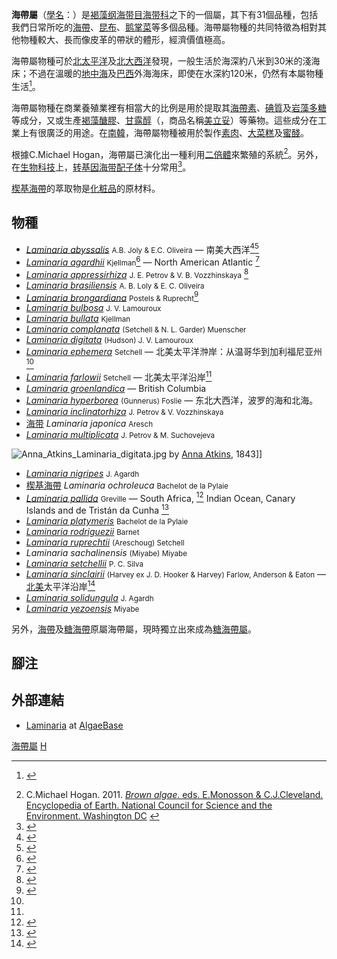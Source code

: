 {{Automatic Taxobox
| taxon = Laminaria
| authority = [[Jean_Vincent_Félix_Lamouroux|J. V. Lamouroux]]
| image =Laminaria_hyperborea_-_Köhler–s_Medizinal-Pflanzen-214.jpg
| image_caption = ''Laminaria hyperborea''
| subdivision_ranks = 种
| subdivision = 约有30种，参见正文
}}
'''海帶屬'''（[[學名|學名]]：{{lang|la|'''''Laminaria'''''}}）是[[褐藻纲|褐藻纲]][[海带目|海带目]][[海带科|海带科]]之下的一個屬，其下有31個品種，包括我們日常所吃的[[海帶|海帶]]、[[昆布|昆布]]、[[鹅掌菜|鹅掌菜]]等多個品種。海帶屬物種的共同特徵為相對其他物種較大、長而像皮革的帶狀的體形，經濟價值極高。

海帶屬物種可於[[北太平洋|北太平洋]]及[[北大西洋|北大西洋]]發現，一般生活於海深約八米到30米的淺海床；不過在溫暖的[[地中海|地中海]]及[[巴西|巴西]]外海海床，即使在水深約120米，仍然有本屬物種生活<ref>{{Cite web|first=Michael |last=Guiry |url=http://www.seaweed.ie/algae/laminaria.lasso |title=Kelps: ''Laminaria'' and ''Saccharina'' |accessdate=2009-02-06 |deadurl=yes |archiveurl=https://web.archive.org/web/20071119040421/http://www.seaweed.ie/algae/laminaria.lasso |archivedate=2007-11-19 }} {{Verify credibility|date=2009年2月}}</ref>。

海帶屬物種在商業養殖業裡有相當大的比例是用於提取其[[海帶素|海帶素]]、[[碘|碘質]]及[[岩藻多糖|岩藻多糖]]等成分，又或生產[[褐藻醣膠|褐藻醣膠]]、[[甘露醇|甘露醇]]（{{lang|en|Mannitol}}，商品名稱[[美立妥|美立妥]]）等藥物。這些成分在工業上有很廣泛的用途。在[[南韓|南韓]]，海帶屬物種被用於製作[[素肉|素肉]]、[[大菜糕|大菜糕]]及[[蜜醆|蜜醆]]。

根據C.Michael Hogan，海帶屬已演化出一種利用[[二倍體|二倍體]]來繁殖的系統<ref>C.Michael Hogan. 2011. [http://www.eoearth.org/article/Brown_algae ''Brown algae''. eds. E.Monosson & C.J.Cleveland. Encyclopedia of Earth. National Council for Science and the Environment. Washington DC] {{Wayback|url=http://www.eoearth.org/article/Brown_algae |date=20111106114418 }}</ref>。另外，在[[生物科技|生物科技]]上，[[转基因海带配子体|转基因海带配子体]]十分常用<ref>{{cite journal |url=http://lunwen.shangxueba.com/view/19/55537.htm |title=转基因海带配子体的制备与高效增殖 |author=[[邓祥元|邓祥元]] |year=2009 |language=zh-hans |journal=[[中国科学院研究生院|中国科学院研究生院]]（海洋研究所）博士論文 }}{{Dead link|date=2020年1月 |bot=InternetArchiveBot |fix-attempted=yes }}</ref>。

[[楔基海帶|楔基海帶]]的萃取物是[[化粧品|化粧品]]的原材料。

== 物種 ==
*''[[Laminaria_abyssalis|Laminaria abyssalis]]'' <small>A.B. Joly & E.C. Oliveira</small> — 南美大西洋<ref>{{Cite journal |url=http://www.springerlink.com/content/nx5v56179q3w7153/ |title=The life cycle of ''Laminaria abyssalis'' (Laminariales, Phaeophyta) en cultivo |journal=[[Hydrobiologia|Hydrobiologia]] |doi=10.1007/BF00040271 |first=Yocie |last=Yoneshigue-Valentin |year=1990 |volume=204–205 |issue=1 |pages=461–466 }}{{Dead link|date=2020年2月 |bot=InternetArchiveBot |fix-attempted=yes }}</ref><ref>{{Cite web |url=http://www.algaebase.org/search/species/detail/?species_id=11397 |title=''Laminaria abyssalis'' A. B. Joly & E. B. Oliveira |author=M. D. Guiry |date=2006-03-26 |work=[[AlgaeBase|AlgaeBase]] |accessdate=2013-05-03 |archive-date=2016-01-11 |archive-url=https://web.archive.org/web/20160111061610/http://www.algaebase.org/search/species/detail/?species_id=11397 |dead-url=no }}</ref>
*''[[Laminaria_agardhii|Laminaria agardhii]]'' <small>Kjellman</small><ref>{{Cite web |url=http://www.algaebase.org/search/species/detail/?species_id=22942 |title=''Laminaria agardhii'' Kjellman |author=M. D. Guiry |date=2004-09-23 |work=[[AlgaeBase|AlgaeBase]] |accessdate=2013-05-03 |archive-date=2016-01-11 |archive-url=https://web.archive.org/web/20160111061610/http://www.algaebase.org/search/species/detail/?species_id=22942 |dead-url=no }}</ref> — North American Atlantic <ref name="Taylor 57">{{Cite book|author=Taylor |year=1957 |title=Marine Algae of Northeastern Coast of North America |publisher=Ann Arbor |isbn=0-472-04904-6}}{{Page needed|date=2010年9月}}</ref>
*''[[Laminaria_appressirhiza|Laminaria appressirhiza]]'' <small>J. E. Petrov & V. B. Vozzhinskaya</small> <ref>{{Cite web |url=http://www.algaebase.org/search/species/detail/?species_id=131433 |title=''Laminaria appressirhiza'' J. E. Petrov & V. B. Vozzhinskaya |date=2006-09-19 |author=M. D. Guiry & Olga Selivanova |work=[[AlgaeBase|AlgaeBase]] |accessdate=2013-05-03 |archive-date=2016-01-11 |archive-url=https://web.archive.org/web/20160111061610/http://www.algaebase.org/search/species/detail/?species_id=131433 |dead-url=no }}</ref>
*''[[Laminaria_brasiliensis|Laminaria brasiliensis]]'' <small>A. B. Loly & E. C. Oliveira</small>
*''[[Laminaria_brongardiana|Laminaria brongardiana]]'' <small>Postels & Ruprecht</small><ref>{{Cite web |url=http://www.algaebase.org/search/species/detail/?species_id=26836 |title=''Laminaria brongardiana'' Postels & Ruprecht |author=M. D. Guiry |date=2006-04-24 |work=[[AlgaeBase|AlgaeBase]] |accessdate=2013-05-03 |archive-date=2012-02-20 |archive-url=https://www.webcitation.org/65aJVe2vY?url=http://www.algaebase.org/search/species/detail/?species_id=26836 |dead-url=no }}</ref>
*''[[Laminaria_bulbosa|Laminaria bulbosa]]'' <small>J. V. Lamouroux</small>
*''[[Laminaria_bullata|Laminaria bullata]]'' <small>Kjellman</small>
*''[[Laminaria_complanata|Laminaria complanata]]'' <small>(Setchell & N. L. Garder) Muenscher</small>
*''[[Laminaria_digitata|Laminaria digitata]]'' <small>(Hudson) J. V. Lamouroux</small>
*''[[Laminaria_ephemera|Laminaria ephemera]]'' <small>Setchell</small> — 北美太平洋浺岸：从温哥华到加利福尼亚州<ref name="Abbott 76"/>
*''[[Laminaria_farlowii|Laminaria farlowii]]'' <small>Setchell</small> — 北美太平洋沿岸<ref name="Abbott 76"/>
*''[[Laminaria_groenlandica|Laminaria groenlandica]]'' — British Columbia
*''[[Laminaria_hyperborea|Laminaria hyperborea]]'' <small>(Gunnerus) Foslie</small> — 东北大西洋，波罗的海和北海。
*''[[Laminaria_inclinatorhiza|Laminaria inclinatorhiza]]'' <small>J. Petrov & V. Vozzhinskaya</small>
* [[海带|海带]] ''Laminaria japonica'' <small>Aresch</small>
*''[[Laminaria_multiplicata|Laminaria multiplicata]]'' <small>J. Petrov & M. Suchovejeva</small>
[[File:Anna_Atkins_Laminaria_digitata.jpg|thumb]] by [[Anna_Atkins|Anna Atkins]], 1843]]
*''[[Laminaria_nigripes|Laminaria nigripes]]'' <small>J. Agardh</small>
* [[楔基海帶|楔基海帶]] ''Laminaria ochroleuca'' <small>Bachelot de la Pylaie</small>
*''[[Laminaria_pallida|Laminaria pallida]]'' <small>Greville</small> — South Africa, <ref name="Stegenga 97">{{Cite book|author=H. Stegenga, J. J. Bolton & R. J. Anderson |year=1997 |title=Seaweeds of the South Africal West Coast |publisher=Bolus Herbarium Number 18, [[University_of_Cape_Town|University of Cape Town]]}}</ref> Indian Ocean, Canary Islands and de Tristán da Cunha <ref>{{Cite web |url=http://www.algaebase.org/search/species/detail/?species_id=3461 |title=''Laminaria pallida'' Greville |author=M. D. Guiry |work=[[AlgaeBase|AlgaeBase]] |date=2004-09-32 |accessdate=2013-05-03 |archive-date=2012-03-30 |archive-url=https://web.archive.org/web/20120330105137/http://www.algaebase.org/search/species/detail/?species_id=3461 |dead-url=no }}</ref>
*''[[Laminaria_platymeris|Laminaria platymeris]]'' <small>Bachelot de la Pylaie</small>
*''[[Laminaria_rodriguezii|Laminaria rodriguezii]]'' <small>Barnet</small>
*''[[Laminaria_ruprechtii|Laminaria ruprechtii]]'' <small>(Areschoug) Setchell</small>
* ''Laminaria sachalinensis'' <small>(Miyabe) Miyabe</small>
*''[[Laminaria_setchellii|Laminaria setchellii]]'' <small>P. C. Silva</small>
*''[[Laminaria_sinclairii|Laminaria sinclairii]]'' <small>(Harvey ex J. D. Hooker & Harvey) Farlow, Anderson & Eaton</small> — [[北美|北美]]太平洋沿岸<ref name="Abbott 76">{{Cite book|author=I. A. Abbott & G. J. Hollenberg |year=1976 |title=Marine Algae of California |url=https://archive.org/details/marinealgaeofcal0000unse |publisher=[[Stanford_University_Press|Stanford University Press]], Stanford, California |isbn=0-8047-0867-3}}{{Page needed|date=September 2010}}</ref>
*''[[Laminaria_solidungula|Laminaria solidungula]]'' <small>J. Agardh</small>
*''[[Laminaria_yezoensis|Laminaria yezoensis]]'' <small>Miyabe</small>

另外，[[海帶|海帶]]及[[糖海帶|糖海帶]]原屬海帶屬，現時獨立出來成為[[糖海帶屬|糖海帶屬]]。

==腳注==
{{reflist}}

== 外部連結 == 
{{Commonscat|Laminaria}}
* [http://www.algaebase.org/search/?genus=Laminaria Laminaria] at [[AlgaeBase|AlgaeBase]]

{{taxonbar}}
[[Category:海帶屬|]]
[[Category:海菜|H]]
